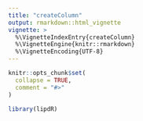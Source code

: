 ```yaml
---
title: "createColumn"
output: rmarkdown::html_vignette
vignette: >
  %\VignetteIndexEntry{createColumn}
  %\VignetteEngine{knitr::rmarkdown}
  %\VignetteEncoding{UTF-8}
---
```


```r
knitr::opts_chunk$set(
  collapse = TRUE,
  comment = "#>"
)
```

```r
library(lipdR)
```
